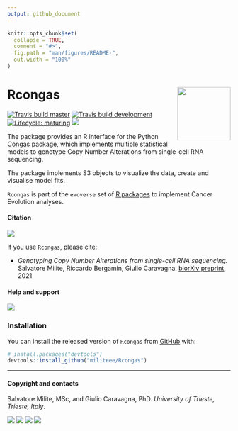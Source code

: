 ```yaml
---
output: github_document
---
```


```r
knitr::opts_chunk$set(
  collapse = TRUE,
  comment = "#>",
  fig.path = "man/figures/README-",
  out.width = "100%"
)
```

# Rcongas <a href='militeee.github.io/rcongas'><img src='man/figures/logo.png' align="right" height="120" /></a>

<!-- badges: start -->
[![Travis build master](https://travis-ci.org/militeee/Rcongas.svg?branch=master)](https://travis-ci.org/militeee/Rcongas)
[![Travis build development](https://travis-ci.org/militeee/Rcongas.svg?branch=development)](https://travis-ci.org/militeee/Rcongas)
[![Lifecycle: maturing](https://img.shields.io/badge/lifecycle-maturing-blue.svg)](https://www.tidyverse.org/lifecycle/#maturing)
[![](https://img.shields.io/badge/Part%20of-evoverse-blue.svg)](https://caravagn.github.io/evoverse)
<!-- badges: end -->

The package provides an R interface for the Python
[Congas](https://github.com/Militeee/congas) package, which implements
multiple statistical models to genotype Copy Number Alterations from
single-cell RNA sequencing.

The package implements S3 objects to visualize the data, create and
visualise model fits.


`Rcongas` is part of the `evoverse` set of [R
packages](https://caravagnlab.github.io/evoverse) to implement Cancer
Evolution analyses.

#### Citation

[![](https://img.shields.io/badge/doi-10.1101/2021.02.02.429335-red.svg)](https://doi.org/10.1101/2021.02.02.429335)

If you use `Rcongas`, please cite:

* _Genotyping Copy Number Alterations from single-cell RNA sequencing._
Salvatore Milite, Riccardo Bergamin, Giulio Caravagna. [biorXiv preprint](https://www.biorxiv.org/content/10.1101/2021.02.02.429335v1), 2021

#### Help and support

[![](https://img.shields.io/badge/GitHub%20Pages-https://militeee.github.io/rcongas/-steelblue.svg)](https://militeee.github.io/rcongas)

### Installation

You can install the released version of `Rcongas` from
[GitHub](https://github.com/) with:

``` r
# install.packages("devtools")
devtools::install_github("militeee/Rcongas")
```

-----

#### Copyright and contacts

Salvatore Milite, MSc, and Giulio Caravagna, PhD. _University of Trieste, Trieste, Italy_.

[![](https://img.shields.io/badge/Email-gcaravagn@gmail.com-informational.svg?style=social)](mailto:gcaravagn@gmail.com)
[![](https://img.shields.io/badge/caravagn-informational.svg?style=social&logo=GitHub)](https://github.com/caravagn)
[![](https://img.shields.io/badge/@gcaravagna-informational.svg?style=social&logo=Twitter)](https://twitter.com/gcaravagna)
[![](https://img.shields.io/badge/Homepage-informational.svg?style=social&logo=Google)](https://sites.google.com/site/giuliocaravagna/)

